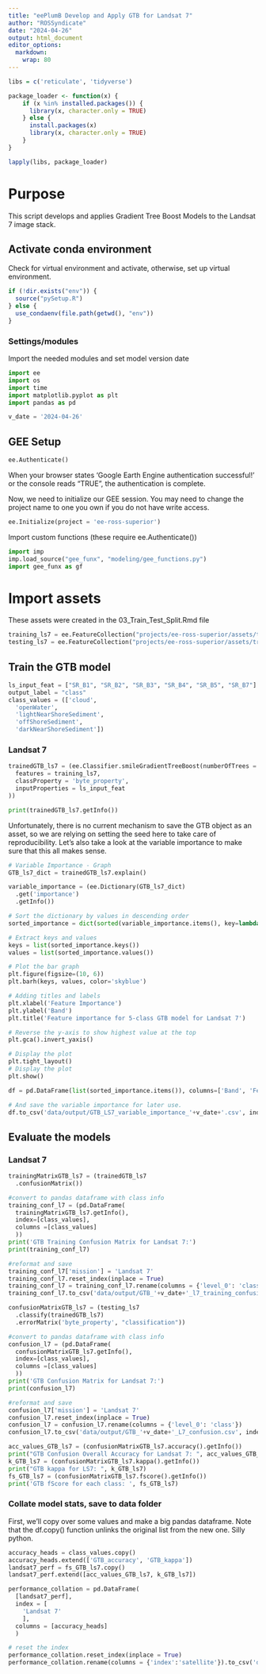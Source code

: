 ```yaml
---
title: "eePlumB Develop and Apply GTB for Landsat 7"
author: "ROSSyndicate"
date: "2024-04-26"
output: html_document
editor_options:
  markdown:
    wrap: 80
---
```


```r
libs = c('reticulate', 'tidyverse')

package_loader <- function(x) {
    if (x %in% installed.packages()) {
      library(x, character.only = TRUE)
    } else {
      install.packages(x)
      library(x, character.only = TRUE)
    }
}

lapply(libs, package_loader)
```

# Purpose

This script develops and applies Gradient Tree Boost Models to the Landsat 7
image stack.

## Activate conda environment

Check for virtual environment and activate, otherwise, set up virtual
environment.

```r
if (!dir.exists("env")) {
  source("pySetup.R")
} else {
  use_condaenv(file.path(getwd(), "env"))
}
```

### Settings/modules

Import the needed modules and set model version date

```python
import ee
import os
import time
import matplotlib.pyplot as plt
import pandas as pd

v_date = '2024-04-26'
```

## GEE Setup

```python
ee.Authenticate()
```

When your browser states 'Google Earth Engine authentication successful!' or the
console reads "TRUE", the
authentication is complete. 

Now, we need to initialize our GEE session. You may need to change the project 
name to one you own if you do not have write access.

```python
ee.Initialize(project = 'ee-ross-superior')
```


Import custom functions (these require ee.Authenticate())
```python
import imp
imp.load_source("gee_funx", "modeling/gee_functions.py")
import gee_funx as gf
```

# Import assets

These assets were created in the 03_Train_Test_Split.Rmd file

```python
training_ls7 = ee.FeatureCollection("projects/ee-ross-superior/assets/train-test/training_ls7_v2024")
testing_ls7 = ee.FeatureCollection("projects/ee-ross-superior/assets/train-test/validation_ls7_v2024")
```

## Train the GTB model

```python
ls_input_feat = ["SR_B1", "SR_B2", "SR_B3", "SR_B4", "SR_B5", "SR_B7"]
output_label = "class"
class_values = (['cloud',
  'openWater',
  'lightNearShoreSediment',
  'offShoreSediment',
  'darkNearShoreSediment'])
```

### Landsat 7

```python
trainedGTB_ls7 = (ee.Classifier.smileGradientTreeBoost(numberOfTrees = 10, seed = 47).train(
  features = training_ls7,
  classProperty = 'byte_property',
  inputProperties = ls_input_feat
))

print(trainedGTB_ls7.getInfo())
```

Unfortunately, there is no current mechanism to save the GTB object as an asset, 
so we are relying on setting the seed here to take care of reproducibility. Let's
also take a look at the variable importance to make sure that this all makes sense.

```python
# Variable Importance - Graph  
GTB_ls7_dict = trainedGTB_ls7.explain()

variable_importance = (ee.Dictionary(GTB_ls7_dict)
  .get('importance')
  .getInfo())

# Sort the dictionary by values in descending order
sorted_importance = dict(sorted(variable_importance.items(), key=lambda item: item[1], reverse=True))

# Extract keys and values
keys = list(sorted_importance.keys())
values = list(sorted_importance.values())

# Plot the bar graph
plt.figure(figsize=(10, 6))
plt.barh(keys, values, color='skyblue')

# Adding titles and labels
plt.xlabel('Feature Importance')
plt.ylabel('Band')
plt.title('Feature importance for 5-class GTB model for Landsat 7')

# Reverse the y-axis to show highest value at the top
plt.gca().invert_yaxis()

# Display the plot
plt.tight_layout()
# Display the plot
plt.show()

df = pd.DataFrame(list(sorted_importance.items()), columns=['Band', 'Feature_Importance'])

# And save the variable importance for later use.
df.to_csv('data/output/GTB_LS7_variable_importance_'+v_date+'.csv', index = False)

```

## Evaluate the models

### Landsat 7

```python
trainingMatrixGTB_ls7 = (trainedGTB_ls7
  .confusionMatrix())

#convert to pandas dataframe with class info
training_conf_l7 = (pd.DataFrame(
  trainingMatrixGTB_ls7.getInfo(),
  index=[class_values],
  columns =[class_values]
  ))
print('GTB Training Confusion Matrix for Landsat 7:')
print(training_conf_l7)

#reformat and save
training_conf_l7['mission'] = 'Landsat 7'
training_conf_l7.reset_index(inplace = True)
training_conf_l7 = training_conf_l7.rename(columns = {'level_0': 'class'})  
training_conf_l7.to_csv('data/output/GTB_'+v_date+'_l7_training_confusion.csv', index = False)

confusionMatrixGTB_ls7 = (testing_ls7
  .classify(trainedGTB_ls7)
  .errorMatrix('byte_property', "classification"))

#convert to pandas dataframe with class info
confusion_l7 = (pd.DataFrame(
  confusionMatrixGTB_ls7.getInfo(),
  index=[class_values],
  columns =[class_values]
  ))
print('GTB Confusion Matrix for Landsat 7:')
print(confusion_l7)

#reformat and save
confusion_l7['mission'] = 'Landsat 7'
confusion_l7.reset_index(inplace = True)
confusion_l7 = confusion_l7.rename(columns = {'level_0': 'class'})  
confusion_l7.to_csv('data/output/GTB_'+v_date+'_L7_confusion.csv', index = False)

acc_values_GTB_ls7 = (confusionMatrixGTB_ls7.accuracy().getInfo())
print("GTB Confusion Overall Accuracy for Landsat 7: ", acc_values_GTB_ls7)
k_GTB_ls7 = (confusionMatrixGTB_ls7.kappa().getInfo())
print("GTB kappa for LS7: ", k_GTB_ls7)
fs_GTB_ls7 = (confusionMatrixGTB_ls7.fscore().getInfo())
print('GTB fScore for each class: ', fs_GTB_ls7)
```


### Collate model stats, save to data folder

First, we'll copy over some values and make a big pandas dataframe. Note that
the df.copy() function unlinks the original list from the new one. Silly python.

```python
accuracy_heads = class_values.copy()
accuracy_heads.extend(['GTB_accuracy', 'GTB_kappa'])
landsat7_perf = fs_GTB_ls7.copy()
landsat7_perf.extend([acc_values_GTB_ls7, k_GTB_ls7])

performance_collation = pd.DataFrame(
  [landsat7_perf],
  index = [
    'Landsat 7'
    ],
  columns = [accuracy_heads]
  )

# reset the index
performance_collation.reset_index(inplace = True)
performance_collation.rename(columns = {'index':'satellite'}).to_csv('data/output/GTB_LS7_'+v_date+'_performance_stats.csv', index = False)
```

<!-- ## Apply model to image stack for Landsat -->

<!-- ### Load the image collection -->

<!-- ```{python} -->
<!-- # filter stack for desired PRs -->
<!-- ROWS = ee.List([27, 28]) -->

<!-- l7 = (ee.ImageCollection('LANDSAT/LE07/C02/T1_L2') -->
<!--   .filter(ee.Filter.lt('CLOUD_COVER', 80)) -->
<!--   .filter(ee.Filter.eq('WRS_PATH', 26)) -->
<!--   .filter(ee.Filter.inList('WRS_ROW', ROWS)) -->
<!--   .filter(ee.Filter.gte('IMAGE_QUALITY', 7)) -->
<!--   .filter(ee.Filter.calendarRange(4,11,'month')) -->
<!--   # mask high atmospheric opacity (conservative decision) -->
<!--   .map(gf.mask_high_atmos_opac) -->
<!--   # mask pixels with any qa flags -->
<!--   .map(gf.mask_qa_flags) -->
<!--   # mask saturated pixels -->
<!--   .map(gf.apply_radsat_mask) -->
<!--   # apply scaling factors -->
<!--   .map(gf.applyScaleFactors)) -->
<!-- ``` -->

<!-- ### Load modeling AOIs and clip stack -->

<!-- And then clip each image by that aoi -->

<!-- ```{python} -->
<!-- l7_aoi = l7.map(gf.clip) -->
<!-- ``` -->

<!-- #### Helper functions -->

<!-- ```{python} -->
<!-- # get CRS info -->
<!-- img_crs = l7.first().projection() -->
<!-- img_crsTrans = img_crs.getInfo().get('transform') -->
<!-- ``` -->

<!-- ### consolidate stack by image date -->

<!-- ```{python} -->
<!-- l7_aoi = l7_aoi.map(gf.addImageDate) -->

<!-- # summarize by missionDate field -->
<!-- uniqueMissDate_l7 = l7_aoi.aggregate_array('missDate').distinct() -->

<!-- ``` -->

<!-- ### Create mosaics -->

<!-- ```{python} -->
<!-- # need a couple of functions that refer to objects in this script -->
<!-- def applyGTB_ls7(image): -->
<!--   # Select the bands that correspond to the input features of the GTB model -->
<!--   imageFeatures = image.select(ls_input_feat) -->
<!--   missDate = image.get('missDate') -->
<!--   # Classify the image using the trained GTB model -->
<!--   classifiedImage = (imageFeatures -->
<!--     .classify(trainedGTB_ls7) -->
<!--     .set('missDate', missDate)) -->
<!--   return image.addBands(classifiedImage) -->

<!-- def applyPerMissionDate_ls7(missDate): -->
<!--   mission = ee.String(missDate).slice(0,9) -->
<!--   date = ee.String(missDate).slice(10,20) -->
<!--   short_stack = (l7 -->
<!--     .filter(ee.Filter.eq('SPACECRAFT_ID', mission)) -->
<!--     .filter(ee.Filter.eq('DATE_ACQUIRED', date))) -->
<!--   oneMissDate = short_stack.mean() -->
<!--   ls_miss_date_GTB = applyGTB_ls7(oneMissDate) -->
<!--   ls_GTB_class = extract_classes(ls_miss_date_GTB) -->
<!--   return (ls_GTB_class.set('missDate', missDate)) -->

<!-- def mosaicStack_l7(missDate): -->
<!--   md_GTB = gf.applyPerMissionDate_ls7(missDate) -->
<!--   return md_GTB -->

<!-- newStack_list_l7 = uniqueMissDate_l7.map(mosaicStack_l7) -->
<!-- newStack_l7 = ee.ImageCollection(newStack_list_l7) -->

<!-- ``` -->

<!-- ### Lighten up each of the stacks to only the bands we care about -->

<!-- ```{python} -->
<!-- lightStack_l7 = newStack_l7.select([ -->
<!--     'classified', -->
<!--     'cloud', -->
<!--     'openWater', -->
<!--     'lightNSSed', -->
<!--     'OSSed', -->
<!--     'dNSSed' -->
<!--     ]) -->

<!-- ``` -->

<!-- ## Export GeoTiffs to drive -->

<!-- ### GTB images for Landsat 7 -->

<!-- ```{python} -->
<!-- date_length_7 = len(uniqueMissDate_l7.getInfo()) -->

<!-- aoi_ee = ee.FeatureCollection('projects/ee-ross-superior/assets/aoi/Superior_AOI_modeling') -->

<!-- def clip(image): -->
<!--   return image.clip(aoi_ee.geometry()) -->

<!-- # export tif to drive -->
<!-- for d in range(date_length_7): -->
<!--   md = uniqueMissDate_l7.get(d) -->
<!--   print(md.getInfo()) -->
<!--   print(str(d+1) + ' of ' + str(date_length_7)) -->
<!--   image = (newStack_l7 -->
<!--     .filter(ee.Filter.eq('missDate', md)) -->
<!--     .first() -->
<!--     .clip(aoi_ee.geometry())) -->
<!--   image_new_class = (gf.classifications_to_one_band(image) -->
<!--     .select('reclass')) -->
<!--   export_image = ee.batch.Export.image.toDrive( -->
<!--     image = image_new_class, -->
<!--     region = aoi_ee.geometry(), -->
<!--     description = 'GTB_v' + v_date + '_' + str(md.getInfo()), -->
<!--     folder = 'GTB_LS7_v'+ v_date, -->
<!--     scale = 30, -->
<!--     crs = img_crs, -->
<!--     maxPixels = 1e13) -->

<!--   #Check how many existing tasks are running and take a break of 5 mins if it's >10 -->
<!--   gf.maximum_no_of_tasks(10, 5*60) -->
<!--   #Send next task. -->
<!--   export_image.start() -->


<!-- # # export as asset -->
<!-- # for d in range(date_length_7): -->
<!-- #   md = uniqueMissDate_l7.get(d) -->
<!-- #   print(md.getInfo()) -->
<!-- #   print(str(d+1) + ' of ' + str(date_length_7)) -->
<!-- #   image = (newStack_l7 -->
<!-- #     .filter(ee.Filter.eq('missDate', md)) -->
<!-- #     .first() -->
<!-- #     .clip(aoi_ee.geometry())) -->
<!-- #   image_new_class = (gf.classifications_to_one_band(image) -->
<!-- #     .select('reclass')) -->
<!-- #   export_image = ee.batch.Export.image.toAsset( -->
<!-- #     image = image_new_class, -->
<!-- #     region = aoi_ee.geometry(), -->
<!-- #     description = 'GTB_v' + v_date + '_' + str(md.getInfo()), -->
<!-- #     assetId = 'projects/ee-ross-superior/assets/LS7/GTB_LS7_'+str(md.getInfo())+'_v'+v_date, -->
<!-- #     scale = 30, -->
<!-- #     crs = img_crs, -->
<!-- #     maxPixels = 1e13) -->
<!-- #    -->
<!-- #   #Check how many existing tasks are running and take a break of 5 mins if it's >10 -->
<!-- #   gf.maximum_no_of_tasks(10, 5*60) -->
<!-- #   #Send next task. -->
<!-- #   export_image.start() -->

<!-- ``` -->


